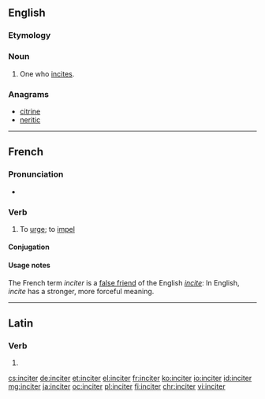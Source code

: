 ==English==

===Etymology===
{{suffix|incite|er}}

===Noun===
{{en-noun}}

# One who [[incite]]s.

===Anagrams===
* [[citrine#English|citrine]]
* [[neritic#English|neritic]]

----

==French==

===Pronunciation===
* {{audio|Fr-inciter.ogg|Audio}}

===Verb===
{{fr-verb}}

# {{context|transitive|lang=fr}} To [[urge]]; to [[impel]]

====Conjugation====
{{fr-conj-er|incit|avoir}}

====Usage notes====
The French term ''inciter'' is a [[false friend]] of the English ''[[incite]]'': In English, ''incite'' has a stronger, more forceful meaning.

----

==Latin==

===Verb===
{{la-verb-form|inciter}}

# {{conjugation of|incitō||1|s|pres|pass|sub|lang=la}}

[[cs:inciter]]
[[de:inciter]]
[[et:inciter]]
[[el:inciter]]
[[fr:inciter]]
[[ko:inciter]]
[[io:inciter]]
[[id:inciter]]
[[mg:inciter]]
[[ja:inciter]]
[[oc:inciter]]
[[pl:inciter]]
[[fi:inciter]]
[[chr:inciter]]
[[vi:inciter]]